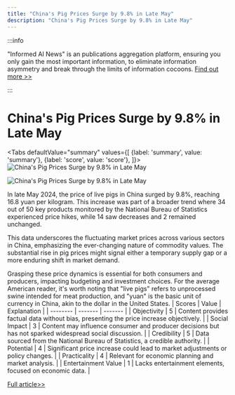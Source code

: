 ```yaml
---
title: "China's Pig Prices Surge by 9.8% in Late May"
description: "China's Pig Prices Surge by 9.8% in Late May"
---
```



:::info

"Informed AI News" is an publications aggregation platform, ensuring you only gain the most important information, to eliminate information asymmetry and break through the limits of information cocoons.  [Find out more >>](/)

:::

# China's Pig Prices Surge by 9.8% in Late May


<Tabs
	defaultValue="summary"
	values={[
	{label: 'summary', value: 'summary'},
	{label: 'score', value: 'score'},
]}>
<TabItem value="summary">
<img
  src="https://image.informedainews.com/2024/06/Foo-nHS-1717494992-0.jpg"
  alt="China's Pig Prices Surge by 9.8% in Late May"
/>

<img
  src="https://image.informedainews.com/2024/06/Foo-GZf-1717494992-1.jpg"
  alt="China's Pig Prices Surge by 9.8% in Late May"
/>



In late May 2024, the price of live pigs in China surged by 9.8%, reaching 16.8 yuan per kilogram. This increase was part of a broader trend where 34 out of 50 key products monitored by the National Bureau of Statistics experienced price hikes, while 14 saw decreases and 2 remained unchanged.

This data underscores the fluctuating market prices across various sectors in China, emphasizing the ever-changing nature of commodity values. The substantial rise in pig prices might signal either a temporary supply gap or a more enduring shift in market demand.

Grasping these price dynamics is essential for both consumers and producers, impacting budgeting and investment choices. For the average American reader, it's worth noting that "live pigs" refers to unprocessed swine intended for meat production, and "yuan" is the basic unit of currency in China, akin to the dollar in the United States.
</TabItem>
<TabItem value="score">
	| Scores     | Value   | Explanation |
	| -------- | ------- | ------- |
	| Objectivity  | 5    | Content provides factual data without bias, presenting the price increase objectively.    |
	| Social Impact | 3     | Content may influence consumer and producer decisions but has not sparked widespread social discussion.    |
	| Credibility    | 5    | Data sourced from the National Bureau of Statistics, a credible authority.    |
	| Potential    | 4    | Significant price increase could lead to market adjustments or policy changes.    |
	| Practicality    | 4    | Relevant for economic planning and market analysis.    |
	| Entertainment Value    | 1    | Lacks entertainment elements, focused on economic data.    |
</TabItem>
</Tabs>

[Full article>>](https://www.yicai.com/news/102136440.html)
